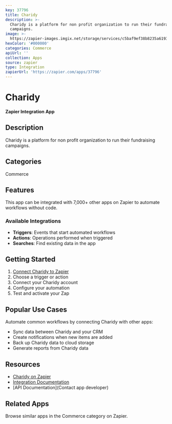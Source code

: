 ```yaml
---
key: 37796
title: Charidy
description: >-
  Charidy is a platform for non profit organization to run their fundraising
  campaigns.
image: >-
  https://zapier-images.imgix.net/storage/services/c5baf9ef38b8235a61937dfcc6e71f5b.png?auto=format%2Ccompress&ixlib=python-3.0.0&q=50
hexColor: '#000000'
categories: Commerce
apiUrl: ''
collection: Apps
source: zapier
type: Integration
zapierUrl: 'https://zapier.com/apps/37796'
---
```

# Charidy

**Zapier Integration App**

## Description

Charidy is a platform for non profit organization to run their fundraising campaigns.

## Categories

Commerce

## Features

This app can be integrated with 7,000+ other apps on Zapier to automate workflows without code.

### Available Integrations

- **Triggers**: Events that start automated workflows
- **Actions**: Operations performed when triggered
- **Searches**: Find existing data in the app

## Getting Started

1. [Connect Charidy to Zapier](https://zapier.com/apps/37796)
2. Choose a trigger or action
3. Connect your Charidy account
4. Configure your automation
5. Test and activate your Zap

## Popular Use Cases

Automate common workflows by connecting Charidy with other apps:

- Sync data between Charidy and your CRM
- Create notifications when new items are added
- Back up Charidy data to cloud storage
- Generate reports from Charidy data

## Resources

- [Charidy on Zapier](https://zapier.com/apps/37796)
- [Integration Documentation](https://zapier.com/apps/37796/integrations)
- [API Documentation](Contact app developer)

## Related Apps

Browse similar apps in the Commerce category on Zapier.
